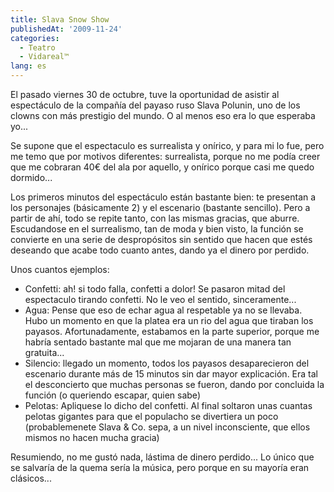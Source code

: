 ```yaml
---
title: Slava Snow Show
publishedAt: '2009-11-24'
categories:
  - Teatro
  - Vidareal™
lang: es
---
```


El pasado viernes 30 de octubre, tuve la oportunidad de asistir al espectáculo de la compañía del payaso ruso Slava Polunin, uno de los clowns con más prestigio del mundo. O al menos eso era lo que esperaba yo...

Se supone que el espectaculo es surrealista y onírico, y para mi lo fue, pero me temo que por motivos diferentes: surrealista, porque no me podía creer que me cobraran 40€ del ala por aquello, y onírico porque casi me quedo dormido...

Los primeros minutos del espectáculo están bastante bien: te presentan a los personajes (básicamente 2) y el escenario (bastante sencillo). Pero a partir de ahí, todo se repite tanto, con las mismas gracias, que aburre. Escudandose en el surrealismo, tan de moda y bien visto, la función se convierte en una serie de despropósitos sin sentido que hacen que estés deseando que acabe todo cuanto antes, dando ya el dinero por perdido.

Unos cuantos ejemplos:

- Confetti: ah! si todo falla, confetti a dolor! Se pasaron mitad del espectaculo tirando confetti. No le veo el sentido, sinceramente...
- Agua: Pense que eso de echar agua al respetable ya no se llevaba. Hubo un momento en que la platea era un rio del agua que tiraban los payasos. Afortunadamente, estabamos en la parte superior, porque me habría sentado bastante mal que me mojaran de una manera tan gratuita...
- Silencio: llegado un momento, todos los payasos desaparecieron del escenario durante más de 15 minutos sin dar mayor explicación. Era tal el desconcierto que muchas personas se fueron, dando por concluida la función (o queriendo escapar, quien sabe)
- Pelotas: Apliquese lo dicho del confetti. Al final soltaron unas cuantas pelotas gigantes para que el populacho se divertiera un poco (probablemenete Slava & Co. sepa, a un nivel inconsciente, que ellos mismos no hacen mucha gracia)

Resumiendo, no me gustó nada, lástima de dinero perdido... Lo único que se salvaría de la quema sería la música, pero porque en su mayoría eran clásicos...
